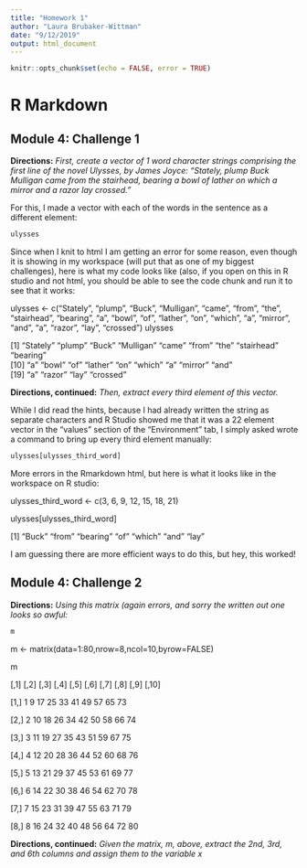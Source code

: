 ```yaml
---
title: "Homework 1"
author: "Laura Brubaker-Wittman"
date: "9/12/2019"
output: html_document
---
```


```r
knitr::opts_chunk$set(echo = FALSE, error = TRUE)
```

# R Markdown
## Module 4: Challenge 1

**Directions:** *First, create a vector of 1 word character strings comprising the first line of the novel Ulysses, by James Joyce: “Stately, plump Buck Mulligan came from the stairhead, bearing a bowl of lather on which a mirror and a razor lay crossed.”*

For this, I made a vector with each of the words in the sentence as a different element:
``` r
ulysses
```
Since when I knit to html I am getting an error for some reason, even though it is showing in my workspace (will put that as one of my biggest challenges), here is what my code looks like (also, if you open on this in R studio and not html, you should be able to see the code chunk and run it to see that it works:

ulysses <- c("Stately", "plump", "Buck", "Mulligan", "came", "from", "the", "stairhead", "bearing", "a", "bowl", "of", "lather", "on", "which", "a", "mirror", "and", "a", "razor", "lay", "crossed")
ulysses

[1] "Stately"   "plump"     "Buck"      "Mulligan"  "came"      "from"      "the"       "stairhead" "bearing"  
[10] "a"         "bowl"      "of"        "lather"    "on"        "which"     "a"         "mirror"    "and"      
[19] "a"         "razor"     "lay"       "crossed"  

**Directions, continued:** *Then, extract every third element of this vector.*

While I did read the hints, because I had already written the string as separate characters and R Studio showed me that it was a 22 element vector in the "values" section of the "Environment" tab, I simply asked wrote a command to bring up every third element manually:

```r
ulysses[ulysses_third_word]
```
More errors in the Rmarkdown html, but here is what it looks like in the workspace on R studio:

ulysses_third_word <- c(3, 6, 9, 12, 15, 18, 21)

ulysses[ulysses_third_word]

[1] "Buck"    "from"    "bearing" "of"      "which"   "and"     "lay"   

I am guessing there are more efficient ways to do this, but hey, this worked!

## Module 4: Challenge 2

**Directions:** *Using this matrix (again errors, and sorry the written out one looks so awful:*

```r
m
```

m <- matrix(data=1:80,nrow=8,ncol=10,byrow=FALSE)

m

[,1] [,2] [,3] [,4] [,5] [,6] [,7] [,8] [,9] [,10]

[1,]    1    9   17   25   33   41   49   57   65    73

[2,]    2   10   18   26   34   42   50   58   66    74

[3,]    3   11   19   27   35   43   51   59   67    75

[4,]    4   12   20   28   36   44   52   60   68    76

[5,]    5   13   21   29   37   45   53   61   69    77

[6,]    6   14   22   30   38   46   54   62   70    78

[7,]    7   15   23   31   39   47   55   63   71    79

[8,]    8   16   24   32   40   48   56   64   72    80

**Directions, continued:** *Given the matrix, m, above, extract the 2nd, 3rd, and 6th columns and assign them to the variable x*